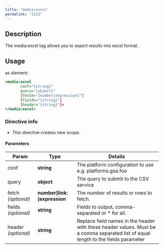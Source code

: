 ```yaml
---
title: "media:excel"
permalink: "1123"
---
```


## Description

The media:excel tag allows you to export results into excel format.

## Usage

as element:

```xml
<media:excel
       conf="{string}"
       query="{object}"
       [fetch="{number|expression}"]
       [fields="{string}"]
       [header="{string}"]>
</media:excel>
```

### Directive info

* This directive creates new scope.

#### Parameters

| Param | Type | Details |
| --- | --- | --- |
| conf | **string** | The platform configuration to use e.g. platforms.gsa.foo |
| query | **object** | The query to submit to the CSV service |
| fetch  *(optional)* | **number]link:[expression** | The number of results or rows to fetch. |
| fields  *(optional)* | **string** | Fields to output, comma-separated or * for all. |
| header  *(optional)* | **string** | Replace field names in the header with these header values. Must be a comma separated list of equal length to the fields parameter |